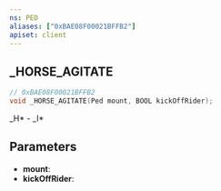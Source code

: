 ```yaml
---
ns: PED
aliases: ["0xBAE08F00021BFFB2"]
apiset: client
---
```

## _HORSE_AGITATE

```c
// 0xBAE08F00021BFFB2
void _HORSE_AGITATE(Ped mount, BOOL kickOffRider);
```

_H* - _I*

## Parameters
* **mount**:
* **kickOffRider**: